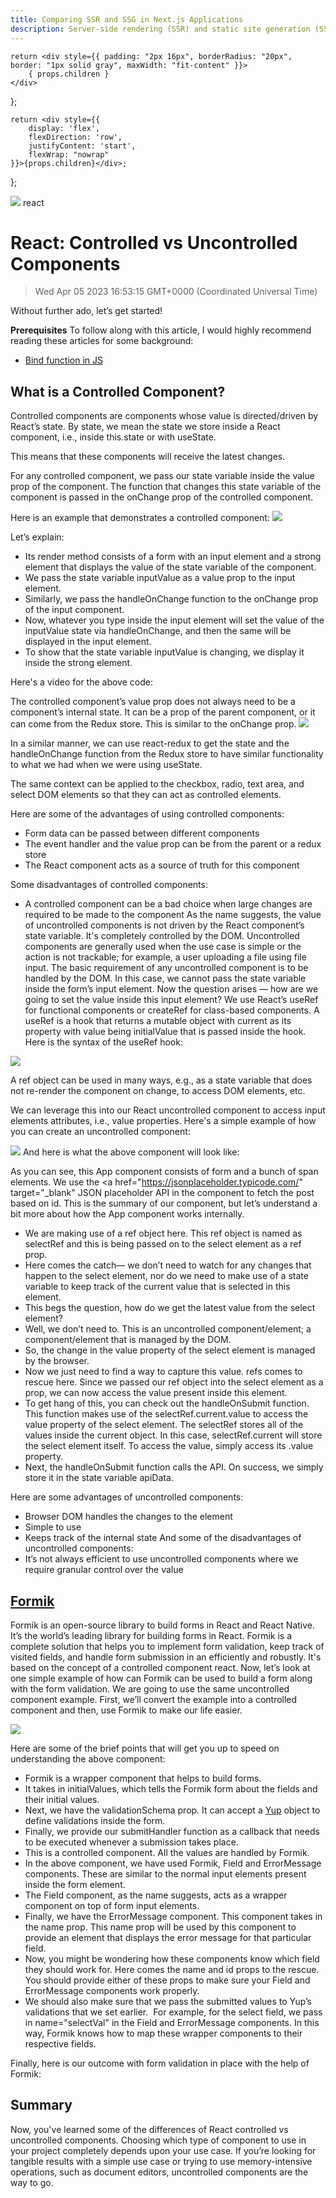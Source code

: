 ```yaml
---
title: Comparing SSR and SSG in Next.js Applications
description: Server-side rendering (SSR) and static site generation (SSG) are different techniques used for data fetching or pre-rendering. Pre-rendering is a technique used to rapidly preload elements in an application.
---
```


    return <div style={{ padding: "2px 16px", borderRadius: "20px", border: "1px solid gray", maxWidth: "fit-content" }}>
        { props.children }
    </div>
};

    return <div style={{
        display: 'flex',
        flexDirection: 'row',
        justifyContent: 'start',
        flexWrap: "nowrap"
    }}>{props.children}</div>;

};

<link rel="canonical" href="https://code.pieces.app/blog/controlled-vs-uncontrolled-components-in-react" />

![](https://uploads-ssl.webflow.com/6143afec68f555387049efb3/62f53e032130ef2e53e639ee_controlled-vs-uncontrolled.jpg)
<Tag>react</Tag>

# React: Controlled vs Uncontrolled Components
> Wed Apr 05 2023 16:53:15 GMT+0000 (Coordinated Universal Time)

Without further ado, let’s get started!

**Prerequisites**
To follow along with this article, I would highly recommend reading these articles for some background:
- <a href="https://developer.mozilla.org/en-US/docs/Web/JavaScript/Reference/Global_Objects/Function/bind" target="_blank">Bind function in JS</a>

## What is a Controlled Component?
Controlled components are components whose value is directed/driven by React’s state. By state, we mean the state we store inside a React component, i.e., inside this.state or with useState.

This means that these components will receive the latest changes.

For any controlled component, we pass our state variable inside the value prop of the component. The function that changes this state variable of the component is passed in the onChange prop of the controlled component.

Here is an example that demonstrates a controlled component:
![](https://uploads-ssl.webflow.com/6143afec68f555387049efb3/62f5416cbe7e7ecbfdf8b18b_raycast-untitled%20(96).png)

Let’s explain:
- Its render method consists of a form with an input element and a strong element that displays the value of the state variable of the component.
- We pass the state variable inputValue as a value prop to the input element.
- Similarly, we pass the handleOnChange function to the onChange prop of the input component.
- Now, whatever you type inside the input element will set the value of the inputValue state via handleOnChange, and then the same will be displayed in the input element.
- To show that the state variable inputValue is changing, we display it inside the strong element.

Here's a video for the above code:

The controlled component’s value prop does not always need to be a component’s internal state. It can be a prop of the parent component, or it can come from the Redux store. This is similar to the onChange prop.
![](https://uploads-ssl.webflow.com/6143afec68f555387049efb3/62f42c8c5606d806c1b8a6b5_raycast-untitled%20(84).png)

In a similar manner, we can use react-redux to get the state and the handleOnChange function from the Redux store to have similar functionality to what we had when we were using useState.

The same context can be applied to the checkbox, radio, text area, and select DOM elements so that they can act as controlled elements.

Here are some of the advantages of using controlled components:
- Form data can be passed between different components
- The event handler and the value prop can be from the parent or a redux store
- The React component acts as a source of truth for this component

Some disadvantages of controlled components:
- A controlled component can be a bad choice when large changes are required to be made to the component
As the name suggests, the value of uncontrolled components is not driven by the React component’s state variable. It's completely controlled by the DOM.
Uncontrolled components are generally used when the use case is simple or the action is not trackable; for example, a user uploading a file using file input.
The basic requirement of any uncontrolled component is to be handled by the DOM. In this case, we cannot pass the state variable inside the form’s input element. Now the question arises — how are we going to set the value inside this input element?
We use React’s useRef for functional components or createRef for class-based components. A useRef is a hook that returns a mutable object with current as its property with value being initialValue that is passed inside the hook.
Here is the syntax of the useRef hook:

![](https://uploads-ssl.webflow.com/6143afec68f555387049efb3/62f42cccb9b831cce62ef24b_raycast-untitled%20(85).png)

A ref object can be used in many ways, e.g., as a state variable that does not re-render the component on change, to access DOM elements, etc.

We can leverage this into our React uncontrolled component to access input elements attributes, i.e., value properties.
Here's a simple example of how you can create an uncontrolled component:

![](https://uploads-ssl.webflow.com/6143afec68f555387049efb3/62f42df7f09d03702f9c3405_raycast-untitled%20(87).png)
And here is what the above component will look like:

As you can see, this App component consists of form and a bunch of span elements. We use the <a href="https://jsonplaceholder.typicode.com/" target="_blank" JSON placeholder API</a> in the component to fetch the post based on id. This is the summary of our component, but let’s understand a bit more about how the App component works internally.
- We are making use of a ref object here. This ref object is named as selectRef and this is being passed on to the select element as a ref prop.
- Here comes the catch— we don’t need to watch for any changes that happen to the select element, nor do we need to make use of a state variable to keep track of the current value that is selected in this element.
- This begs the question, how do we get the latest value from the select element?
- Well, we don’t need to. This is an uncontrolled component/element; a component/element that is managed by the DOM.
- So, the change in the value property of the select element is managed by the browser.
- Now we just need to find a way to capture this value. refs comes to rescue here. Since we passed our ref object into the select element as a prop, we can now access the value present inside this element.
- To get hang of this, you can check out the handleOnSubmit function. This function makes use of the selectRef.current.value to access the value property of the select element. The selectRef stores all of the values inside the current object. In this case, selectRef.current will store the select element itself. To access the value, simply access its .value property.
- Next, the handleOnSubmit function calls the API. On success, we simply store it in the state variable apiData.

Here are some advantages of uncontrolled components:
- Browser DOM handles the changes to the element
- Simple to use
- Keeps track of the internal state
And some of the disadvantages of uncontrolled components:
- It’s not always efficient to use uncontrolled components where we require granular control over the value

## <a href="https://formik.org/" target="_blank">Formik</a>
Formik is an open-source library to build forms in React and React Native. It’s the world’s leading library for building forms in React.
Formik is a complete solution that helps you to implement form validation, keep track of visited fields, and handle form submission in an efficiently and robustly. It's based on the concept of a controlled component react.
Now, let’s look at one simple example of how can Formik can be used to build a form along with the form validation.
We are going to use the same uncontrolled component example. First, we’ll convert the example into a controlled component and then, use Formik to make our life easier.

![](https://uploads-ssl.webflow.com/6143afec68f555387049efb3/62f52af74f9c70097ce76bea_raycast-untitled%20(94).png)

Here are some of the brief points that will get you up to speed on understanding the above component:
- Formik is a wrapper component that helps to build forms.
- It takes in initialValues, which tells the Formik form about the fields and their initial values.
- Next, we have the validationSchema prop. It can accept a <a href="https://github.com/jquense/yup" target="_blank"> Yup</a> object to define validations inside the form.
- Finally, we provide our submitHandler function as a callback that needs to be executed whenever a submission takes place.
- This is a controlled component. All the values are handled by Formik.
- In the above component, we have used Formik, Field and ErrorMessage components. These are similar to the normal input elements present inside the form element.
- The Field component, as the name suggests, acts as a wrapper component on top of form input elements.
- Finally, we have the ErrorMessage component. This component takes in the name prop. This name prop will be used by this component to provide an element that displays the error message for that particular field.
- Now, you might be wondering how these components know which field they should work for. Here comes the name and id props to the rescue. You should provide either of these props to make sure your Field and ErrorMessage components work properly.
- We should also make sure that we pass the submitted values to Yup’s validations that we set earlier. &nbsp;For example, for the select field, we pass in name="selectVal" in the Field and ErrorMessage components. In this way, Formik knows how to map these wrapper components to their respective fields.

Finally, here is our outcome with form validation in place with the help of Formik:

## Summary
Now, you've learned some of the differences of React controlled vs uncontrolled components. Choosing which type of component to use in your project completely depends upon your use case.
If you’re looking for tangible results with a simple use case or trying to use memory-intensive operations, such as document editors, uncontrolled components are the way to go.
